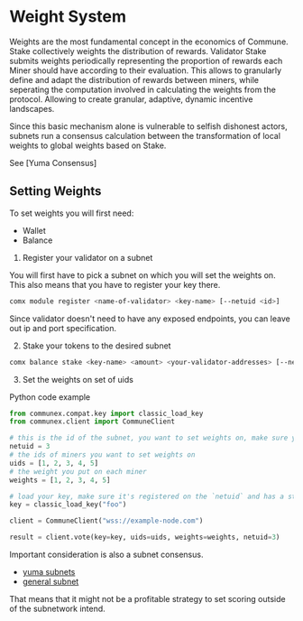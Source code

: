 # Weight System

Weights are the most fundamental concept in the economics of Commune. Stake collectively weights the distribution of rewards. Validator Stake submits weights periodically representing the proportion of rewards each Miner should have according to their evaluation. This allows to granularly define and adapt the distribution of rewards between miners, while seperating the computation involved in calculating the weights from the protocol. Allowing to create granular, adaptive, dynamic incentive landscapes.

Since this basic mechanism alone is vulnerable to selfish dishonest actors, subnets run a consensus calculation between the transformation of local weights to global weights based on Stake.

See [Yuma Consensus]

## Setting Weights 

To set weights you will first need:
- Wallet
- Balance


1. Register your validator on a subnet

You will first have to pick a subnet on which you will set the weights on. This also means that you have to register your key there.

```bash
comx module register <name-of-validator> <key-name> [--netuid <id>]
```

Since validator doesn't need to have any exposed endpoints, you can leave out ip and port specification.

2. Stake your tokens to the desired subnet 

```bash
comx balance stake <key-name> <amount> <your-validator-addresses> [--netuid <subnet-id>]
```

3. Set the weights on set of uids 

Python code example

```py
from communex.compat.key import classic_load_key
from communex.client import CommuneClient

# this is the id of the subnet, you want to set weights on, make sure your key is registered here
netuid = 3
# the ids of miners you want to set weights on
uids = [1, 2, 3, 4, 5]
# the weight you put on each miner
weights = [1, 2, 3, 4, 5]

# load your key, make sure it's registered on the `netuid` and has a stake on it
key = classic_load_key("foo")

client = CommuneClient("wss://example-node.com")

result = client.vote(key=key, uids=uids, weights=weights, netuid=3)
```

Important consideration is also a subnet consensus.
- [yuma subnets](/docs/subnets/yuma-subnets)
- [general subnet](/docs/subnets/general-subnet)

That means that it might not be a profitable strategy to set scoring outside of the subnetwork intend.